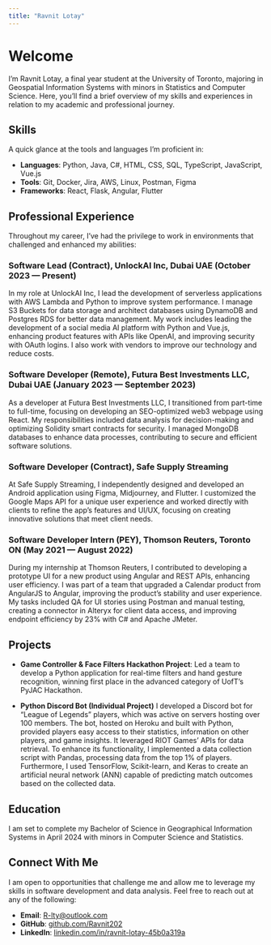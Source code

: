 ```yaml
---
title: "Ravnit Lotay"
---
```


# Welcome

I'm Ravnit Lotay, a final year student at the University of Toronto, majoring in Geospatial Information Systems with minors in Statistics and Computer Science. Here, you'll find a brief overview of my skills and experiences in relation to my academic and professional journey.

## Skills

A quick glance at the tools and languages I'm proficient in:

-   **Languages**: Python, Java, C#, HTML, CSS, SQL, TypeScript, JavaScript, Vue.js
-   **Tools**: Git, Docker, Jira, AWS, Linux, Postman, Figma
-   **Frameworks**: React, Flask, Angular, Flutter

## Professional Experience

Throughout my career, I've had the privilege to work in environments that challenged and enhanced my abilities:

### Software Lead (Contract), UnlockAI Inc, Dubai UAE (October 2023 — Present)

In my role at UnlockAI Inc, I lead the development of serverless applications with AWS Lambda and Python to improve system performance. I manage S3 Buckets for data storage and architect databases using DynamoDB and Postgres RDS for better data management. My work includes leading the development of a social media AI platform with Python and Vue.js, enhancing product features with APIs like OpenAI, and improving security with OAuth logins. I also work with vendors to improve our technology and reduce costs.

### Software Developer (Remote), Futura Best Investments LLC, Dubai UAE (January 2023 — September 2023)

As a developer at Futura Best Investments LLC, I transitioned from part-time to full-time, focusing on developing an SEO-optimized web3 webpage using React. My responsibilities included data analysis for decision-making and optimizing Solidity smart contracts for security. I managed MongoDB databases to enhance data processes, contributing to secure and efficient software solutions.

### Software Developer (Contract), Safe Supply Streaming

At Safe Supply Streaming, I independently designed and developed an Android application using Figma, Midjourney, and Flutter. I customized the Google Maps API for a unique user experience and worked directly with clients to refine the app's features and UI/UX, focusing on creating innovative solutions that meet client needs.

### Software Developer Intern (PEY), Thomson Reuters, Toronto ON (May 2021 — August 2022)

During my internship at Thomson Reuters, I contributed to developing a prototype UI for a new product using Angular and REST APIs, enhancing user efficiency. I was part of a team that upgraded a Calendar product from AngularJS to Angular, improving the product's stability and user experience. My tasks included QA for UI stories using Postman and manual testing, creating a connector in Alteryx for client data access, and improving endpoint efficiency by 23% with C# and Apache JMeter.

## Projects

-   **Game Controller & Face Filters Hackathon Project**: Led a team to develop a Python application for real-time filters and hand gesture recognition, winning first place in the advanced category of UofT’s PyJAC Hackathon.

-   **Python Discord Bot (Individual Project)** I developed a Discord bot for "League of Legends" players, which was active on servers hosting over 100 members. The bot, hosted on Heroku and built with Python, provided players easy access to their statistics, information on other players, and game insights. It leveraged RIOT Games' APIs for data retrieval. To enhance its functionality, I implemented a data collection script with Pandas, processing data from the top 1% of players. Furthermore, I used TensorFlow, Scikit-learn, and Keras to create an artificial neural network (ANN) capable of predicting match outcomes based on the collected data.

## Education

I am set to complete my Bachelor of Science in Geographical Information Systems in April 2024 with minors in Computer Science and Statistics.

## Connect With Me

I am open to opportunities that challenge me and allow me to leverage my skills in software development and data analysis. Feel free to reach out at any of the following:

-   **Email**: [R-lty\@outlook.com](mailto:R-lty@outlook.com)
-   **GitHub**: [github.com/Ravnit202](https://github.com/Ravnit202)
-   **LinkedIn**: [linkedin.com/in/ravnit-lotay-45b0a319a](https://linkedin.com/in/ravnit-lotay-45b0a319a)
